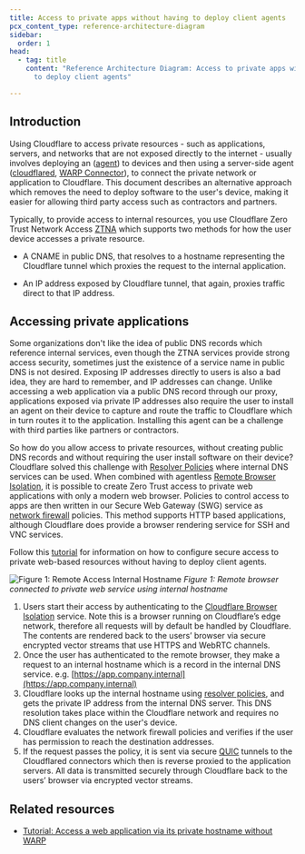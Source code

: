 ```yaml
---
title: Access to private apps without having to deploy client agents
pcx_content_type: reference-architecture-diagram
sidebar:
  order: 1
head:
  - tag: title
    content: "Reference Architecture Diagram: Access to private apps without having
      to deploy client agents"

---
```


## Introduction

Using Cloudflare to access private resources - such as applications, servers, and networks that are not exposed directly to the internet - usually involves deploying an ([agent](/cloudflare-one/connections/connect-devices/warp/)) to devices and then using a server-side agent ([cloudflared](/cloudflare-one/connections/connect-networks/private-net/cloudflared/), [WARP Connector](/cloudflare-one/connections/connect-networks/private-net/warp-connector/)), to connect the private network or application to Cloudflare. This document describes an alternative approach which removes the need to deploy software to the user's device, making it easier for allowing third party access such as contractors and partners.

Typically, to provide access to internal resources, you use Cloudflare Zero Trust Network Access [ZTNA](https://www.cloudflare.com/learning/access-management/what-is-ztna/) which supports two methods for how the user device accesses a private resource.

* A CNAME in public DNS, that resolves to a hostname representing the Cloudflare tunnel which proxies the request to the internal application.

* An IP address exposed by Cloudflare tunnel, that again, proxies traffic direct to that IP address.

## Accessing private applications

Some organizations don't like the idea of public DNS records which reference internal services, even though the ZTNA services provide strong access security, sometimes just the existence of a service name in public DNS is not desired. Exposing IP addresses directly to users is also a bad idea, they are hard to remember, and IP addresses can change. Unlike accessing a web application via a public DNS record through our proxy, applications exposed via private IP addresses also require the user to install an agent on their device to capture and route the traffic to Cloudflare which in turn routes it to the application. Installing this agent can be a challenge with third parties like partners or contractors.

So how do you allow access to private resources, without creating public DNS records and without requiring the user install software on their device? Cloudflare solved this challenge with [Resolver Policies](/cloudflare-one/policies/gateway/resolver-policies/) where internal DNS services can be used. When combined with agentless [Remote Browser Isolation](/cloudflare-one/policies/browser-isolation/), it is possible to create Zero Trust access to private web applications with only a modern web browser. Policies to control access to apps are then written in our Secure Web Gateway (SWG) service as [network firewall](/cloudflare-one/policies/gateway/network-policies/) policies. This method supports HTTP based applications, although Cloudflare does provide a browser rendering service for SSH and VNC services.

Follow this [tutorial](/cloudflare-one/tutorials/clientless-access-private-dns/) for information on how to configure secure access to private web-based resources without having to deploy client agents.

![Figure 1: Remote Access Internal Hostname](~/assets/images/reference-architecture/sase-clientless-access-private-dns/diagram1.svg)
_Figure 1: Remote browser connected to private web service using internal hostname_

1. Users start their access by authenticating to the [Cloudflare Browser Isolation](https://your_team_domain.cloudflareaccess.com/browser) service. Note this is a browser running on Cloudflare’s edge network, therefore all requests will by default be handled by Cloudflare. The contents are rendered back to the users’ browser via secure encrypted vector streams that use HTTPS and WebRTC channels.
2. Once the user has authenticated to the remote browser, they make a request to an internal hostname which is a record in the internal DNS service. e.g. [https://app.company.internal](https://app.company.internal)
3. Cloudflare looks up the internal hostname using [resolver policies](/cloudflare-one/policies/gateway/resolver-policies/), and gets the private IP address from the internal DNS server. This DNS resolution takes place within the Cloudflare network and requires no DNS client changes on the user's device.
4. Cloudflare evaluates the network firewall policies and verifies if the user has permission to reach the destination addresses.
5. If the request passes the policy, it is sent via secure [QUIC](https://blog.cloudflare.com/getting-cloudflare-tunnels-to-connect-to-the-cloudflare-network-with-quic) tunnels to the Cloudflared connectors which then is reverse proxied to the application servers. All data is transmitted securely through Cloudflare back to the users’ browser via encrypted vector streams.

## Related resources

* [Tutorial: Access a web application via its private hostname without WARP](/cloudflare-one/tutorials/clientless-access-private-dns/)
